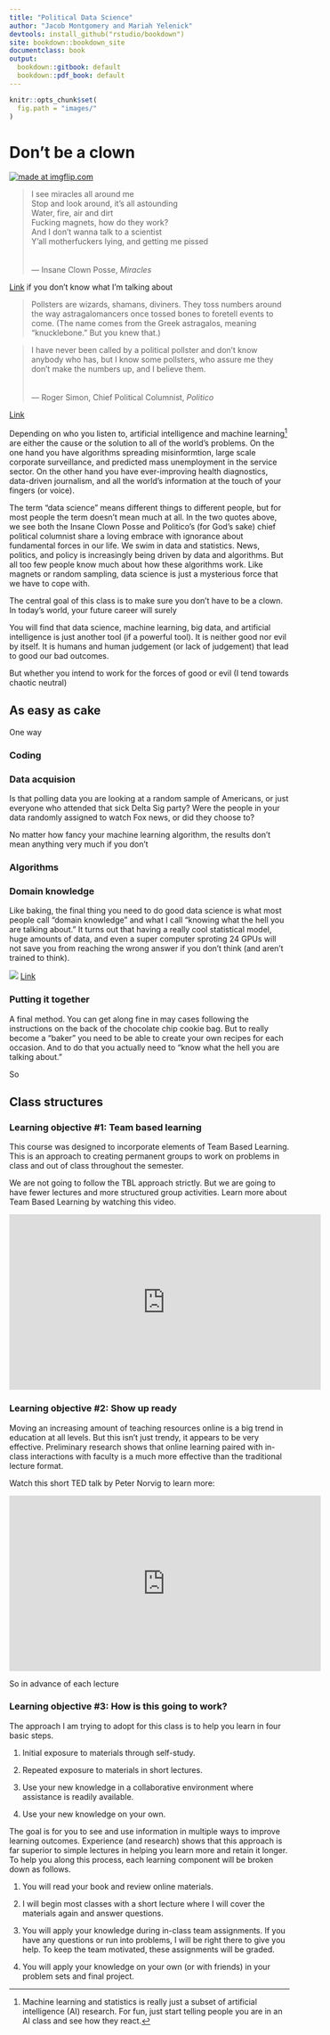```yaml
---
title: "Political Data Science"
author: "Jacob Montgomery and Mariah Yelenick"
devtools: install_github("rstudio/bookdown")
site: bookdown::bookdown_site
documentclass: book
output:
  bookdown::gitbook: default
  bookdown::pdf_book: default
---
```


```r
knitr::opts_chunk$set(
  fig.path = "images/"
)
```

# Don't be a clown

<a href="https://imgflip.com/i/3m0rs1"><img src="https://i.imgflip.com/3m0rs1.jpg" title="made at imgflip.com"/></a>


> I see miracles all around me <br> 
Stop and look around, it's all astounding <br> 
Water, fire, air and dirt <br> 
Fucking magnets, how do they work? <br> 
And I don't wanna talk to a scientist <br> 
Y'all motherfuckers lying, and getting me pissed <br> 
<br>
<br>
--- Insane Clown Posse, *Miracles*

[Link](https://genius.com/Insane-clown-posse-miracles-lyrics) if you don't know what I'm talking about


> Pollsters are wizards, shamans, diviners. They toss numbers around the way astragalomancers once tossed bones to foretell events to come. (The name comes from the Greek astragalos, meaning “knucklebone.” But you knew that.) <br>

> I have never been called by a political pollster and don’t know anybody who has, but I know some pollsters, who assure me they don’t make the numbers up, and I believe them.<br>
<br>
<br>
--- Roger Simon, Chief Political Columnist, *Politico*


[Link](https://www.politico.com/story/2011/12/are-polls-really-magic-070717) 


Depending on who you listen to, artificial intelligence and machine learning^[Machine learning and statistics is really just a subset of artificial intelligence (AI) research.  For fun, just start telling people you are in an AI class and see how they react.] are either the cause or the solution to all of the world's problems.  On the one hand you have algorithms spreading misinformtion, large scale corporate surveillance, and predicted mass unemployment in the service sector.  On the other hand you have ever-improving health diagnostics, data-driven journalism, and all the world's information at the touch of your fingers (or voice).

The term "data science" means different things to different people, but for most people the term doesn't mean much at all. In the two quotes above, we see both the Insane Clown Posse and Politico's (for God's sake) chief political columnist share a loving embrace with ignorance about fundamental forces in our life.  We swim in data and statistics.  News, politics, and policy is increasingly being driven by data and algorithms.  But all too few people know much about how these algorithms work. Like magnets or random sampling, data science is just a mysterious force that we have to cope with.

The central goal of this class is to make sure you don't have to be a clown.  In today's world, your future career will surely 

You will find that data science, machine learning, big data, and artificial intelligence is just another tool (if a powerful tool).  It is neither good nor evil by itself.  It is humans and human judgement (or lack of judgement) that lead to good our bad outcomes.  

But whether you intend to work for the forces of good or evil (I tend towards chaotic neutral)


## As easy as cake

One way 


### Coding




### Data acquision 

Is that polling data you are looking at a random sample of Americans, or just everyone who attended that sick Delta Sig party?  Were the people in your data randomly assigned to watch Fox news, or did they choose to?  

No matter how fancy your machine learning algorithm, the results don't mean anything very much if you don't 


### Algorithms


### Domain knowledge


Like baking, the final thing you need to do good data science is what most people call "domain knowledge" and what I call "knowing what the hell you are talking about."  It turns out that having a really cool statistical model, huge amounts of data, and even a super computer sproting 24 GPUs will not save you from reaching the wrong answer if you don't think (and aren't trained to think).  

![](Fig1.png)
[Link](https://www.researchgate.net/figure/A-famous-spurious-correlationstylervigencom_fig3_316739091)

### Putting it together


A final method.  You can get along fine in may cases following the instructions on the back of the chocolate chip cookie bag.  But to really become a "baker" you need to be able to create your own recipes for each occasion.  And to do that you actually need to "know what the hell you are talking about."

So 






## Class structures


### Learning objective #1: Team based learning

This course was designed to incorporate elements of Team Based Learning. This is an approach to creating permanent groups to work on problems in class and out of class throughout the semester.  

We are not going to follow the TBL approach strictly. But we are going to have fewer lectures and more structured group activities.  Learn more about Team Based Learning by watching this video.

<iframe width="560" height="315" src="https://www.youtube.com/embed/kxg5FTGZhZs" frameborder="0" allow="accelerometer; autoplay; encrypted-media; gyroscope; picture-in-picture" allowfullscreen></iframe>


### Learning objective #2: Show up ready

Moving an increasing amount of teaching resources online is a big trend in education at all levels.  But this isn't just trendy, it appears to be very effective. Preliminary research shows that online learning paired with in-class interactions with faculty is a much more effective than the traditional lecture format.

Watch this short TED talk by Peter Norvig to learn more:

<iframe width="560" height="315" src="https://www.youtube.com/embed/tYclUdcsdeo" frameborder="0" allow="accelerometer; autoplay; encrypted-media; gyroscope; picture-in-picture" allowfullscreen></iframe>
So in advance of each lecture


### Learning objective #3:  How is this going to work?

The approach I am trying to adopt for this class is to help you learn in four basic steps.  

1. Initial exposure to materials through self-study.

2. Repeated exposure to materials in short lectures.

3. Use your new knowledge in a collaborative environment where assistance is readily available.

4. Use your new knowledge on your own.

The goal is for you to see and use information in multiple ways to improve learning outcomes.  Experience (and research) shows that this approach is far superior to simple lectures in helping you learn more and retain it longer.  To help you along this process, each learning component will be broken down as follows.

1. You will read your book and review online materials. 

2. I will begin most classes with a short lecture where I will cover the materials again and answer questions.

3. You will apply your knowledge during in-class team assignments.  If you have any questions or run into problems, I will be right there to give you help.  To keep the team motivated, these assignments will be graded.

4. You will apply your knowledge on your own (or with friends) in your problem sets and final project.
